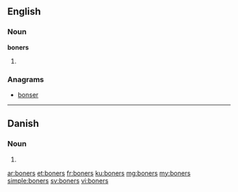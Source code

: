 ==English==

===Noun===
'''boners'''

# {{plural of|boner}}

===Anagrams===
* [[bonser#English|bonser]]

----

==Danish==

===Noun===
{{head|da|noun form|g=c}}

# {{form of|genitive plural indefinite|bon|lang=da}}

[[ar:boners]]
[[et:boners]]
[[fr:boners]]
[[ku:boners]]
[[mg:boners]]
[[my:boners]]
[[simple:boners]]
[[sv:boners]]
[[vi:boners]]